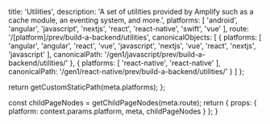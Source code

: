 
  title: 'Utilities',
  description: 'A set of utilities provided by Amplify such as a cache module, an eventing system, and more.',
  platforms: [
    'android',
    'angular',
    'javascript',
    'nextjs',
    'react',
    'react-native',
    'swift',
    'vue'
  ],
  route: '/[platform]/prev/build-a-backend/utilities',
  canonicalObjects: [
    {
      platforms: [
        'angular',
        'angular',
        'react',
        'vue',
        'javascript',
        'nextjs',
        'vue',
        'react',
        'nextjs',
        'javascript'
      ],
      canonicalPath: '/gen1/javascript/prev/build-a-backend/utilities/'
    },
    {
      platforms: [
        'react-native',
        'react-native'
      ],
      canonicalPath: '/gen1/react-native/prev/build-a-backend/utilities/'
    }
  ]
};

  return getCustomStaticPath(meta.platforms);
};

  const childPageNodes = getChildPageNodes(meta.route);
  return {
    props: {
      platform: context.params.platform,
      meta,
      childPageNodes
    }
  };
}

<Overview childPageNodes={props.childPageNodes} />
